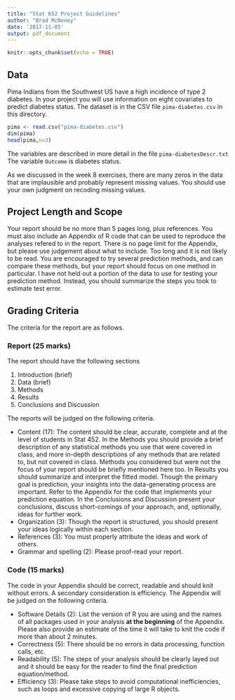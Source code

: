 ```yaml
---
title: "Stat 652 Project Guidelines"
author: "Brad McNeney"
date: '2017-11-05'
output: pdf_document
---
```


```r
knitr::opts_chunk$set(echo = TRUE)
```

## Data 

Pima Indians from the Southwest US have a high incidence of 
type 2 diabetes. In your project you will use information on 
eight covariates to predict diabetes status. The dataset is
in the CSV file `pima-diabetes.csv` in this directory.

```r
pima <- read.csv("pima-diabetes.csv")
dim(pima)
head(pima,n=3)
```

The variables are described in more detail in 
the file `pima-diabetesDescr.txt`
The variable `Outcome` is diabetes status. 

As we discussed in the week 8 exercises, 
there are many zeros in the data that are implausible 
and probably represent missing values. 
You should use your own judgment on recoding missing 
values. 

## Project Length and Scope

Your report should be no more than 5 pages long, plus
references. You must also include an Appendix of R code that
can be used to reproduce the analyses refered to in
the report. There is no page limit for the Appendix, but
please use judgement about what to include. Too long
and it is not likely to be read.
You are encouraged to 
try several prediction methods, and can compare 
these methods, but your report should focus on 
one method in particular. I have not held out
a portion of the data to use for testing your
prediction method. Instead, you should summarize 
the steps you took to estimate test error.

## Grading Criteria

The criteria for the report are as follows.

### Report (25 marks)

The report should have the following sections

1. Introduction (brief)
2. Data (brief)
3. Methods
4. Results
5. Conclusions and Discussion  
    
The reports will be judged on the following criteria.

* Content (17): 
The content should be clear, accurate, complete and at the 
level of students in Stat 452. In the Methods you should provide a brief
description of any statistical methods you use that were covered
in class, and more in-depth descriptions of any methods that are
related to, but not covered in class. Methods you considered 
but were not the focus of your report should be briefly mentioned 
here too.
In Results you should summarize and interpret the fitted model. 
Though the primary goal is prediction, your insights into the 
data-generating process are important. Refer to the Appendix for
the code that implements your prediction equation.
In the Conclusions and Discussion present your conclusions, 
discuss short-comings of your approach, and, optionally,
ideas for further work.
* Organization (3): Though the report is structured, you should
present your ideas logically within each section.
* References (3): You must properly attribute the ideas and 
work of others.
* Grammar and spelling (2): Please proof-read your report.

### Code (15 marks)

The code in your Appendix
should be correct, readable and should knit without
errors. A secondary consideration is efficiency. 
The Appendix will be judged on the following criteria.

* Software Details (2): List the version of R you are using
and the names of all packages used in your analysis **at the beginning**
of the Appendix. Please also provide an estimate of the time
it will take to knit the code if more than about 2 minutes.
* Correctness (5): There should be no errors in data
processing, function calls, etc.
* Readability (5): The steps of your analysis should 
be clearly layed out and it should be easy for the reader
to find the final prediction equation/method.
* Efficiency (3): Please take steps to avoid computational
inefficiencies, such as loops and excessive copying of 
large R objects.
